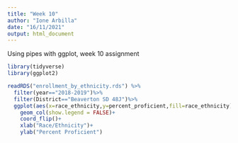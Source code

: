 ```yaml
---
title: "Week 10"
author: "Ione Arbilla"
date: "16/11/2021"
output: html_document
---
```

Using pipes with ggplot, week 10 assignment
```r
library(tidyverse) 
library(ggplot2)

readRDS("enrollment_by_ethnicity.rds") %>%
  filter(year=="2018-2019")%>%
  filter(District=="Beaverton SD 48J")%>%
  ggplot(aes(x=race_ethnicity,y=percent_proficient,fill=race_ethnicity))+
    geom_col(show.legend = FALSE)+
    coord_flip()+
    xlab("Race/Ethnicity")+ 
    ylab("Percent Proficient")
  
 

  

```



